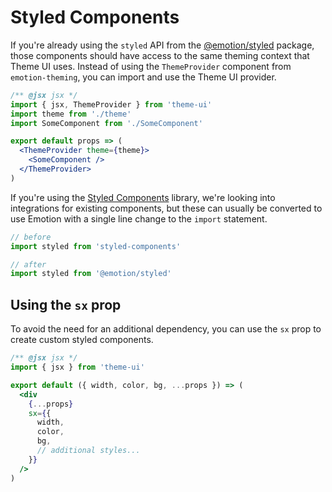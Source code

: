 
# Styled Components

If you're already using the `styled` API from the [@emotion/styled][] package, those components should have access to the same theming context that Theme UI uses.
Instead of using the `ThemeProvider` component from `emotion-theming`, you can import and use the Theme UI provider.

```jsx
/** @jsx jsx */
import { jsx, ThemeProvider } from 'theme-ui'
import theme from './theme'
import SomeComponent from './SomeComponent'

export default props => (
  <ThemeProvider theme={theme}>
    <SomeComponent />
  </ThemeProvider>
)
```

If you're using the [Styled Components][] library, we're looking into integrations for existing components, but these can usually be converted to use Emotion with a single line change to the `import` statement.

```js
// before
import styled from 'styled-components'
```

```js
// after
import styled from '@emotion/styled'
```

## Using the `sx` prop

To avoid the need for an additional dependency,
you can use the `sx` prop to create custom styled components.

```jsx
/** @jsx jsx */
import { jsx } from 'theme-ui'

export default ({ width, color, bg, ...props }) => (
  <div
    {...props}
    sx={{
      width,
      color,
      bg,
      // additional styles...
    }}
  />
)
```

[@emotion/styled]: https://emotion.sh/docs/styled
[styled components]: https://styled-components.com
